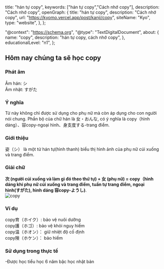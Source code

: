 
  title: "hán tự copy",
  keywords: ["hán tự copy","Cách nhớ copy"],
  description: "Cách nhớ copy",
  openGraph: {
    title: "hán tự copy",
    description: "Cách nhớ copy",
    url: "https://kyomo.vercel.app/post/kanji/copy",
    siteName: "Kyo",
    type: "website",
  },
};

  "@context": "https://schema.org",
  "@type": "TextDigitalDocument",
  about: {
    name: "copy",
    description: "hán tự copy, cách nhớ copy",
  },
  educationalLevel: "n1",
};

##  Hôm nay chúng ta sẽ học copy
### Phát âm
Âm hán: シ   
Âm nhật: すがた
### Ý nghĩa
Từ này không chỉ được sử dụng cho phụ nữ mà còn áp dụng cho con người nói chung. Phần bộ của chữ hán là 女・おんな, có ý nghĩa là copy（hình dáng）、容copy-ngoại hình、身支度する-trang điểm.
### Giới thiệu
姿（シ） là một từ hán tự(hình thanh) biểu thị hình ảnh của phụ nữ cúi xuống và trang điểm.
### Giải chữ
**次 (người cúi xuống và làm gì đó theo thứ tự) + 女 (phụ nữ) = copy（hình dáng khi phụ nữ cúi xuống và trang điểm, tuần tự trang điểm, ngoại hình(すがた), hình dáng 容copy-ようし)**.   
<Image src={photo_21} alt='copy'/>
### Ví dụ
copy育（ホイク）: bảo vệ nuôi dưỡng   
copy護（ホゴ）: bảo vệ khỏi nguy hiểm   
copy温（ホオン）： giữ nhiệt độ cố định   
copy険（ホケン）： bảo hiểm   
### Sử dụng trong thực tế
-Được học tiểu học 6 năm bậc học nhật bản